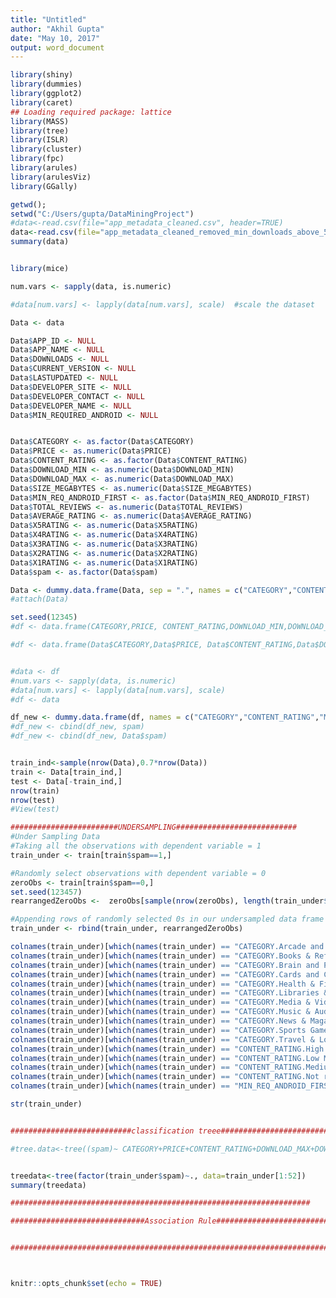 ```yaml
---
title: "Untitled"
author: "Akhil Gupta"
date: "May 10, 2017"
output: word_document
---
```


```r
library(shiny)
library(dummies) 
library(ggplot2) 
library(caret) 
## Loading required package: lattice 
library(MASS) 
library(tree) 
library(ISLR) 
library(cluster) 
library(fpc) 
library(arules) 
library(arulesViz)
library(GGally)

getwd();
setwd("C:/Users/gupta/DataMiningProject")
#data<-read.csv(file="app_metadata_cleaned.csv", header=TRUE)
data<-read.csv(file="app_metadata_cleaned_removed_min_downloads_above_5m.csv", header=TRUE)
summary(data)


library(mice)

num.vars <- sapply(data, is.numeric)

#data[num.vars] <- lapply(data[num.vars], scale)  #scale the dataset

Data <- data

Data$APP_ID <- NULL
Data$APP_NAME <- NULL
Data$DOWNLOADS <- NULL
Data$CURRENT_VERSION <- NULL
Data$LASTUPDATED <- NULL
Data$DEVELOPER_SITE <- NULL
Data$DEVELOPER_CONTACT <- NULL
Data$DEVELOPER_NAME <- NULL
Data$MIN_REQUIRED_ANDROID <- NULL


Data$CATEGORY <- as.factor(Data$CATEGORY)
Data$PRICE <- as.numeric(Data$PRICE)
Data$CONTENT_RATING <- as.factor(Data$CONTENT_RATING)
Data$DOWNLOAD_MIN <- as.numeric(Data$DOWNLOAD_MIN)
Data$DOWNLOAD_MAX <- as.numeric(Data$DOWNLOAD_MAX)
Data$SIZE_MEGABYTES <- as.numeric(Data$SIZE_MEGABYTES)
Data$MIN_REQ_ANDROID_FIRST <- as.factor(Data$MIN_REQ_ANDROID_FIRST)
Data$TOTAL_REVIEWS <- as.numeric(Data$TOTAL_REVIEWS)
Data$AVERAGE_RATING <- as.numeric(Data$AVERAGE_RATING)
Data$X5RATING <- as.numeric(Data$X5RATING)
Data$X4RATING <- as.numeric(Data$X4RATING)
Data$X3RATING <- as.numeric(Data$X3RATING)
Data$X2RATING <- as.numeric(Data$X2RATING)
Data$X1RATING <- as.numeric(Data$X1RATING)
Data$spam <- as.factor(Data$spam)

Data <- dummy.data.frame(Data, sep = ".", names = c("CATEGORY","CONTENT_RATING","MIN_REQ_ANDROID_FIRST"))
#attach(Data)

set.seed(12345)
#df <- data.frame(CATEGORY,PRICE, CONTENT_RATING,DOWNLOAD_MIN,DOWNLOAD_MAX,MIN_REQ_ANDROID_FIRST,TOTAL_REVIEWS,AVERAGE_RATING)

#df <- data.frame(Data$CATEGORY,Data$PRICE, Data$CONTENT_RATING,Data$DOWNLOAD_MIN,Data$DOWNLOAD_MAX,Data$MIN_REQ_ANDROID_FIRST,Data$TOTAL_REVIEWS,Data$AVERAGE_RATING)


#data <- df
#num.vars <- sapply(data, is.numeric)
#data[num.vars] <- lapply(data[num.vars], scale)
#df <- data

df_new <- dummy.data.frame(df, names = c("CATEGORY","CONTENT_RATING","MIN_REQ_ANDROID_FIRST"), sep = ".")
#df_new <- cbind(df_new, spam)
#df_new <- cbind(df_new, Data$spam)


train_ind<-sample(nrow(Data),0.7*nrow(Data))
train <- Data[train_ind,]
test <- Data[-train_ind,]
nrow(train)
nrow(test)
#View(test)

########################UNDERSAMPLING###########################
#Under Sampling Data
#Taking all the observations with dependent variable = 1
train_under <- train[train$spam==1,]

#Randomly select observations with dependent variable = 0
zeroObs <- train[train$spam==0,]
set.seed(123457)
rearrangedZeroObs <-  zeroObs[sample(nrow(zeroObs), length(train_under$spam)),]

#Appending rows of randomly selected 0s in our undersampled data frame
train_under <- rbind(train_under, rearrangedZeroObs)

colnames(train_under)[which(names(train_under) == "CATEGORY.Arcade and Action")] <- "CATEGORY.ArcadeandAction"
colnames(train_under)[which(names(train_under) == "CATEGORY.Books & Reference")] <- "CATEGORY.BooksReference"
colnames(train_under)[which(names(train_under) == "CATEGORY.Brain and Puzzle")] <- "CATEGORY.BrainandPuzzle"
colnames(train_under)[which(names(train_under) == "CATEGORY.Cards and Casino")] <- "CATEGORY.CardsandCasino"
colnames(train_under)[which(names(train_under) == "CATEGORY.Health & Fitness")] <- "CATEGORY.HealthFitness"
colnames(train_under)[which(names(train_under) == "CATEGORY.Libraries & Demo")] <- "CATEGORY.LibrariesDemo"
colnames(train_under)[which(names(train_under) == "CATEGORY.Media & Video")] <- "CATEGORY.MediaVideo"
colnames(train_under)[which(names(train_under) == "CATEGORY.Music & Audio")] <- "CATEGORY.MusicAudio"
colnames(train_under)[which(names(train_under) == "CATEGORY.News & Magazines")] <- "CATEGORY.NewsMAgazines"
colnames(train_under)[which(names(train_under) == "CATEGORY.Sports Games")] <- "CATEGORY.SportsGames"
colnames(train_under)[which(names(train_under) == "CATEGORY.Travel & Local")] <- "CATEGORY.TravelLocal"
colnames(train_under)[which(names(train_under) == "CONTENT_RATING.High Maturity")] <- "CONTENT_RATING.HighMaturity"
colnames(train_under)[which(names(train_under) == "CONTENT_RATING.Low Maturity")] <- "CONTENT_RATING.LowMaturity"
colnames(train_under)[which(names(train_under) == "CONTENT_RATING.Medium Maturity")] <- "CONTENT_RATING.MediumMaturity"
colnames(train_under)[which(names(train_under) == "CONTENT_RATING.Not rated")] <- "CONTENT_RATING.Notrated"
colnames(train_under)[which(names(train_under) == "MIN_REQ_ANDROID_FIRST.Varies with device")] <- "MIN_REQ_ANDROID_FIRST.Varieswithdevice"

str(train_under)


###########################classification treee################################

#tree.data<-tree((spam)~ CATEGORY+PRICE+CONTENT_RATING+DOWNLOAD_MAX+DOWNLOAD_MIN+TOTAL_REVIEWS+AVERAGE_RATING+X5RATING+X4RATING+X3RATING+X2RATING+X1RATING, data=train_under)


treedata<-tree(factor(train_under$spam)~., data=train_under[1:52])
summary(treedata)

###################################################################

##############################Association Rule########################################


######################################################################################



knitr::opts_chunk$set(echo = TRUE)
```

